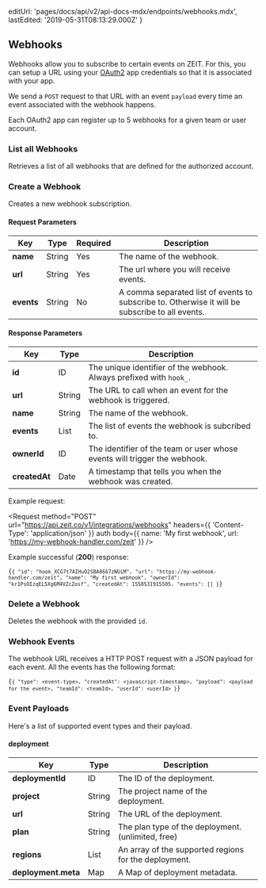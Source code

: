 
  editUrl: 'pages/docs/api/v2/api-docs-mdx/endpoints/webhooks.mdx',
  lastEdited: '2019-05-31T08:13:29.000Z'
}

## Webhooks

Webhooks allow you to subscribe to certain events on ZEIT. For this, you can setup a URL using your [OAuth2](/docs/api#endpoints/oauth2) app credentials so that it is associated with your app.

We send a `POST` request to that URL with an event `payload` every time an event associated with the webhook happens.

Each OAuth2 app can register up to 5 webhooks for a given team or user account.

### List all Webhooks

<Endpoint method="GET" url="/v1/integrations/webhooks" />

Retrieves a list of all webhooks that are defined for the authorized account.

### Create a Webhook

<Endpoint method="POST" url="/v1/integrations/webhooks" />

Creates a new webhook subscription.

#### Request Parameters

| Key        | <HelpLink href="#api-basics/types" hasIcon>Type</HelpLink> | Required | Description                                                                                   |
| ---------- | ---------------------------------------------------------- | -------- | --------------------------------------------------------------------------------------------- |
| **name**   | <HelpLink href="#api-basics/types">String</HelpLink>       | Yes      | The name of the webhook.                                                                      |
| **url**    | <HelpLink href="#api-basics/types">String</HelpLink>       | Yes      | The url where you will receive events.                                                        |
| **events** | <HelpLink href="#api-basics/types">String</HelpLink>       | No       | A comma separated list of events to subscribe to. Otherwise it will be subscribe to all events. |

#### Response Parameters

| Key           | <HelpLink href="#api-basics/types" hasIcon>Type</HelpLink> | Description                                                           |
| ------------- | ---------------------------------------------------------- | --------------------------------------------------------------------- |
| **id**        | <HelpLink href="#api-basics/types">ID</HelpLink>           | The unique identifier of the webhook. Always prefixed with `hook_`.  |
| **url**       | <HelpLink href="#api-basics/types">String</HelpLink>       | The URL to call when an event for the webhook is triggered.   |
| **name**      | <HelpLink href="#api-basics/types">String</HelpLink>       | The name of the webhook.                                 |
| **events**    | <HelpLink href="#api-basics/types">List</HelpLink>         | The list of events the webhook is subcribed to.                       |
| **ownerId**   | <HelpLink href="#api-basics/types">ID</HelpLink>           | The identifier of the team or user whose events will trigger the webhook. |
| **createdAt** | <HelpLink href="#api-basics/types">Date</HelpLink>         | A timestamp that tells you when the webhook was created.                  |

<Example>
  <span>Example request:</span>

<Request
  method="POST"
  url="https://api.zeit.co/v1/integrations/webhooks"
  headers={{
    'Content-Type': 'application/json'
  }}
  auth
  body={{
    name: 'My first webhook',
    url: 'https://my-webhook-handler.com/zeit'
  }}
/>

Example successful (**200**) response:

<Code lang="json">{`{
  "id": "hook_XCG7t7AIHuO2SBA8667zNUiM",
  "url": "https://my-webhook-handler.com/zeit",
  "name": "My first webhook",
  "ownerId": "kr1PsOIzqEL5Xg6M4VZcZosf",
  "createdAt": 1558531915505,
  "events": []
}`}</Code>
</Example>

### Delete a Webhook

<Endpoint method="DELETE" url="/v1/integrations/webhooks/:id" />

Deletes the webhook with the provided `id`.

### Webhook Events

The webhook URL receives a HTTP POST request with a JSON payload for each event. All the events has the following format:

<Code lang="json">{`{
  "type": <event-type>,
  "createdAt": <javascript-timestamp>,
  "payload": <payload for the event>,
  "teamId": <teamId>,
  "userId": <userId>
}`}</Code>

### Event Payloads

Here's a list of supported event types and their payload.

#### deployment

| Key                 | <HelpLink href="#api-basics/types" hasIcon>Type</HelpLink> | Description                                         |
| ------------------- | ---------------------------------------------------------- | --------------------------------------------------- |
| **deploymentId**    | <HelpLink href="#api-basics/types">ID</HelpLink>           | The ID of the deployment.                                |
| **project**         | <HelpLink href="#api-basics/types">String</HelpLink>       | The project name of the deployment.                      |
| **url**             | <HelpLink href="#api-basics/types">String</HelpLink>       | The URL of the deployment.                               |
| **plan**            | <HelpLink href="#api-basics/types">String</HelpLink>       | The plan type of the deployment. (unlimited, free)          |
| **regions**         | <HelpLink href="#api-basics/types">List</HelpLink>         | An array of the supported regions for the deployment.                      |
| **deployment.meta** | <HelpLink href="#api-basics/types">Map</HelpLink>          | A Map of deployment metadata.                        |
